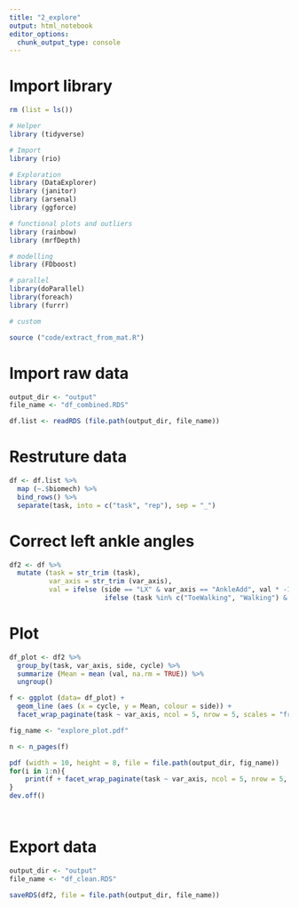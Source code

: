 ```yaml
---
title: "2_explore"
output: html_notebook
editor_options: 
  chunk_output_type: console
---
```

 
# Import library

```r

rm (list = ls())

# Helper
library (tidyverse)

# Import
library (rio)

# Exploration 
library (DataExplorer)
library (janitor)
library (arsenal)
library (ggforce)

# functional plots and outliers
library (rainbow)
library (mrfDepth)

# modelling
library (FDboost)

# parallel
library(doParallel)
library(foreach)
library (furrr)

# custom 

source ("code/extract_from_mat.R")

```

# Import raw data

```r

output_dir <- "output"
file_name <- "df_combined.RDS"

df.list <- readRDS (file.path(output_dir, file_name))


```

# Restruture data

```r
df <- df.list %>%
  map (~.$biomech) %>%
  bind_rows() %>%
  separate(task, into = c("task", "rep"), sep = "_")

```

# Correct left ankle angles

```r

df2 <- df %>%
  mutate (task = str_trim (task),
          var_axis = str_trim (var_axis),
          val = ifelse (side == "LX" & var_axis == "AnkleAdd", val * -1, 
                        ifelse (task %in% c("ToeWalking", "Walking") & side == "LX" & var_axis == "AnkleRot", val * -1, val)))

```


# Plot
 
```r

df_plot <- df2 %>%
  group_by(task, var_axis, side, cycle) %>%
  summarize (Mean = mean (val, na.rm = TRUE)) %>%
  ungroup()

f <- ggplot (data= df_plot) +
  geom_line (aes (x = cycle, y = Mean, colour = side)) +
  facet_wrap_paginate(task ~ var_axis, ncol = 5, nrow = 5, scales = "free", page = 1)

fig_name <- "explore_plot.pdf"

n <- n_pages(f)

pdf (width = 10, height = 8, file = file.path(output_dir, fig_name))
for(i in 1:n){
    print(f + facet_wrap_paginate(task ~ var_axis, ncol = 5, nrow = 5, scales = "free", page = i))
}
dev.off()




```

# Export data
 
```r

output_dir <- "output"
file_name <- "df_clean.RDS"

saveRDS(df2, file = file.path(output_dir, file_name))

```
